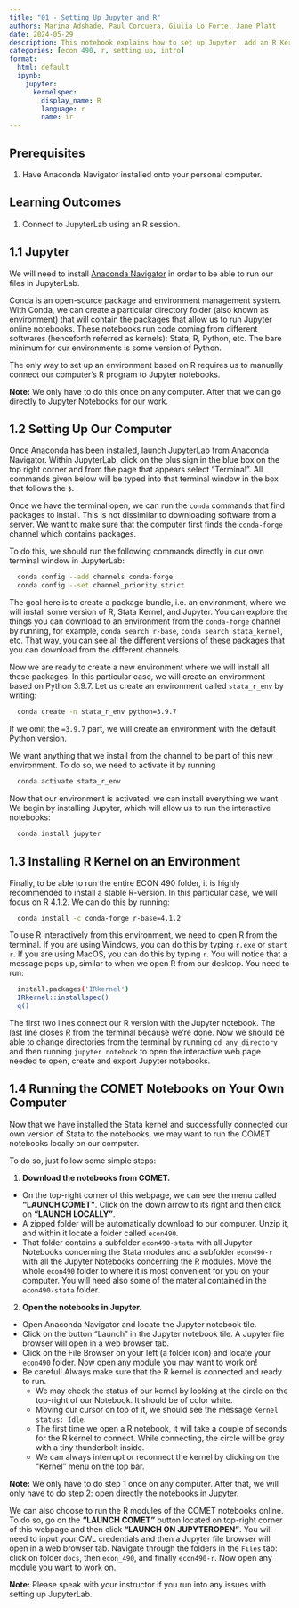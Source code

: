 ```yaml
---
title: "01 - Setting Up Jupyter and R"
authors: Marina Adshade, Paul Corcuera, Giulia Lo Forte, Jane Platt
date: 2024-05-29
description: This notebook explains how to set up Jupyter, add an R Kernel, and connect to COMET. It is the first step to take when embarking on a research project. 
categories: [econ 490, r, setting up, intro]
format: 
  html: default
  ipynb:
    jupyter:
      kernelspec:
        display_name: R
        language: r
        name: ir
---
```


## Prerequisites 

1. Have Anaconda Navigator installed onto your personal computer.

## Learning Outcomes

1. Connect to JupyterLab using an R session.


## 1.1 Jupyter 

We will need to install [Anaconda Navigator](https://www.anaconda.com/) in order to be able to run our files in JupyterLab.

Conda is an open-source package and environment management system. With Conda, we can create a particular directory folder (also known as environment) that will contain the packages that allow us to run Jupyter online notebooks. These notebooks run code coming from different softwares (henceforth referred as kernels): Stata, R, Python, etc. The bare minimum for our environments is some version of Python. 

The only way to set up an environment based on R requires us to manually connect our computer's R program to Jupyter notebooks.

<div class="alert alert-info">

**Note:** We only have to do this once on any computer. After that we can go directly to Jupyter Notebooks for our work. </div>

## 1.2 Setting Up Our Computer 

Once Anaconda has been installed, launch JupyterLab from Anaconda Navigator. Within JupyterLab, click on the plus sign in the blue box on the top right corner and from the page that appears select "Terminal". All commands given below will be typed into that terminal window in the box that follows the `$`.

Once we have the terminal open, we can run the `conda` commands that find packages to install. This is not dissimilar to downloading software from a server. We want to make sure that the computer first finds the `conda-forge` channel which contains packages. 

To do this,  we should run the following commands directly in our own terminal window in JupyterLab:

```bash
  conda config --add channels conda-forge
  conda config --set channel_priority strict
```

The goal here is to create a package bundle, i.e. an environment, where we will install some version of R, Stata Kernel, and Jupyter. You can explore the things you can download to an environment from the  `conda-forge` channel by running, for example, `conda search r-base`, `conda search stata_kernel`, etc. That way, you can see all the different versions of these packages that you can download from the different channels. 

Now we are ready to create a new environment where we will install all these packages. In this particular case, we will create an environment based on Python 3.9.7. Let us create an environment called `stata_r_env` by writing:

```bash
  conda create -n stata_r_env python=3.9.7
```

If we omit the `=3.9.7` part, we will create an environment with the default Python version. 

We want anything that we install from the channel to be part of this new environment. To do so, we need to activate it by running

```bash
  conda activate stata_r_env
```

Now that our environment is activated, we can install everything we want. We begin by installing Jupyter, which will allow us to run the interactive notebooks:

```bash
  conda install jupyter
```

## 1.3 Installing R Kernel on an Environment

Finally, to be able to run the entire ECON 490 folder, it is highly recommended to install a stable R-version. In this particular case, we will focus on R 4.1.2. We can do this by running:

``` bash
  conda install -c conda-forge r-base=4.1.2  
```

To use R interactively from this environment, we need to open R from the terminal. If you are using Windows, you can do this by typing `r.exe` or `start r`. If you are using MacOS, you can do this by typing `r`. You will notice that a message pops up, similar to when we open R from our desktop. You need to run:

```  bash
  install.packages('IRkernel')
  IRkernel::installspec()
  q()
```

The first two lines connect our R version with the Jupyter notebook. The last line closes R from the terminal because we're done. Now we should be able to change directories from the terminal by running `cd any_directory` and then running `jupyter notebook` to open the interactive web page needed to open, create and export Jupyter notebooks.

## 1.4 Running the COMET Notebooks on Your Own Computer

Now that we have installed the Stata kernel and successfully connected our own version of Stata to the notebooks, we may want to run the COMET notebooks locally on our computer.

To do so, just follow some simple steps:

1. **Download the notebooks from COMET.** 
- On the top-right corner of this webpage, we can see the menu called **"LAUNCH COMET"**. Click on the down arrow to its right and then click on **"LAUNCH LOCALLY"**. 
- A zipped folder will be automatically download to our computer. Unzip it, and within it locate a folder called `econ490`.
-  That folder contains a subfolder `econ490-stata` with all Jupyter Notebooks concerning the Stata modules and a subfolder `econ490-r` with all the Jupyter Notebooks concerning the R modules. Move the whole `econ490` folder to where it is most convenient for you on your computer. You will need also some of the material contained in the `econ490-stata` folder.
2. **Open the notebooks in Jupyter.** 
- Open Anaconda Navigator and locate the Jupyter notebook tile. 
- Click on the button "Launch" in the Jupyter notebook tile. A Jupyter file browser will open in a web browser tab. 
- Click on the File Browser on your left (a folder icon) and locate your `econ490` folder. Now open any module you may want to work on!
- Be careful! Always make sure that the R kernel is connected and ready to run. 
  - We may check the status of our kernel by looking at the circle on the top-right of our Notebook. It should be of color white. 
  - Moving our cursor on top of it, we should see the message `Kernel status: Idle`. 
  - The first time we open a R notebook, it will take a couple of seconds for the R kernel to connect. While connecting, the circle will be gray with a tiny thunderbolt inside. 
  - We can always interrupt or reconnect the kernel by clicking on the "Kernel" menu on the top bar.

<div class="alert alert-info">

**Note:** We only have to do step 1 once on any computer. After that, we will only have to do step 2: open directly the notebooks in Jupyter. </div>


We can also choose to run the R modules of the COMET notebooks online. To do so, go on the **"LAUNCH COMET"** button located on top-right corner of this webpage and then click **"LAUNCH ON JUPYTEROPEN"**. You will need to input your CWL credentials and then a Jupyter file browser will open in a web browser tab. Navigate through the folders in the `Files` tab: click on folder `docs`, then `econ_490`, and finally `econ490-r`. Now open any module you want to work on.


<div class="alert alert-info">

**Note:** Please speak with your instructor if you run into any issues with setting up JupyterLab. </div>

